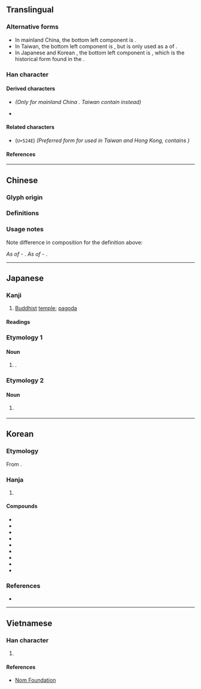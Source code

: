 {{also|剎}}
{{character info}}
==Translingual==
{{ja-forms|刹|刹|[[剎]]}}

===Alternative forms===
* In mainland China, the bottom left component is {{l|mul|朩}}.
* In Taiwan, the bottom left component is {{l|mul|𣎳}}, but is only used as a {{w|Variant Chinese character|variant form}} of <big>{{l|mul|剎}}</big>.
* In Japanese {{w|kanji}} and Korean {{w|hanja}}, the bottom left component is {{l|mul|木}}, which is the historical form found in the {{w|Kangxi dictionary}}.

===Han character===
{{Han char|rn=18|rad=刀|as=06|sn=8|four=42900|canj=KDLN,XKDLN|ids=⿰⿱㐅朩刂(G),⿰⿱㐅𣎳刂(T),⿰⿱㐅木刂(JK)}} <!-- Not using ⿰杀刂 as it contains only two different forms for G and T. Using three different ids instead -->

====Derived characters====
* {{l|mul|[[䓭]], [[𠝨]], [[𤟆]]}} ''(Only for mainland China {{w|zh:規範漢字|character forms}}. Taiwan {{w|zh:國字標準字體|character forms}} contain {{l|mul|剎}} instead)''
* {{l|mul|[[𥓑]], [[𭈗]], [[𮢎]], [[𥤔]]}}

====Related characters====
* <big>{{l|mul|[[剎]]}}</big> (<code>U+524E</code>) ''(Preferred form for {{w|traditional Chinese}} used in Taiwan and Hong Kong, contains {{l|mul|朮}})''

====References====
{{Han ref|kx=0139.120|dkj=01967|dj=0316.030|hdz=10336.070|uh=5239}}

----

==Chinese==

===Glyph origin===
{{Han etym}}

===Definitions===
{{zh-see|剎|sv}} <!-- Refer http://dict.variants.moe.edu.tw/variants/rbt/word_attribute.rbt?quote_code=QTAwMzUyLTAwMg#60 -->

===Usage notes===
Note difference in composition for the definition above:

''As {{w|Simplified Chinese characters|simplified form}} of ''<big>{{l|zh|剎}}</big> - {{l|zh|⿰⿱[[㐅]][[朩]][[刂]]}}. ''As {{w|Variant Chinese character|variant form}} of ''<big>{{l|zh|剎}}</big> - {{l|zh|⿰⿱[[㐅]][[𣎳]][[刂]]}}. <!-- Refer http://dict.variants.moe.edu.tw/variants/rbt/word_attribute.rbt?quote_code=QTAwMzUyLTAwMg#60 -->

----

==Japanese==

===Kanji===
{{ja-kanji|grade=|rs=刀06}}

# [[Buddhist]] [[temple]]; [[pagoda]]

====Readings====
{{ja-readings
|goon=せち
|kanon=さつ
|kanyoon=せつ
|kun=はたばしら, てら-, くに
}}

===Etymology 1===
{{ja-kanjitab|さつ|yomi=o}}

====Noun====
{{ja-noun|さつ}}

# {{alt form|ja|檫}}.

===Etymology 2===
{{ja-kanjitab|せつ|yomi=o}}

====Noun====
{{ja-noun|せつ}}

# {{lb|ja|Buddhism}} {{rfdef|ja}}

----

==Korean==

===Etymology===
From {{der|ko|ltc|-}} {{ltc-l|刹}}. 

{{hanja-dongguk|차ᇙ〮|chalq}}

{{hanja-hunmong|찰〮|chal|官衙}}

===Hanja===
{{ko-hanja-search}}
{{ko-hanja|절|찰}}

# {{hanja form of|찰|[[Buddhist]] [[temple]]; [[pagoda]]}}

====Compounds====
{{der-top3|Compounds}}
* {{ko-l|사찰|寺刹}}
* {{ko-l|찰나|刹那}}
* {{ko-l|고찰|古刹}}
* {{ko-l|불찰|佛刹}}
* {{ko-l|찰간|刹竿}}
* {{ko-l|나찰|羅刹}}
* {{ko-l|찰나|刹那}}
* {{ko-l|정찰|淨刹}}
* {{ko-l|선찰|禪刹}}
{{der-bottom}}

===References===
* {{R:hanjadoc|778}}

----

==Vietnamese==

===Han character===
{{vi-readings|rs=刀06|reading=[[sát]]}}

# {{rfdef|vi|sort=刀06}}

====References====
* [http://nomfoundation.org/common/nom_details.php?codepoint=5239 Nom Foundation]
